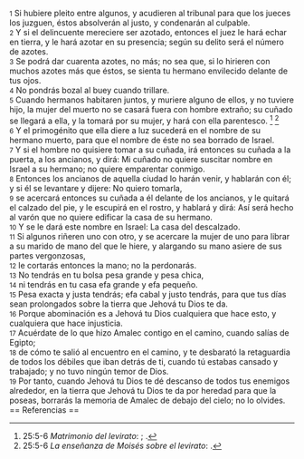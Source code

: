 {{anchor|1}} <small>1</small> Si hubiere pleito entre algunos, y acudieren al tribunal para que los jueces los juzguen, éstos absolverán al justo, y condenarán al culpable.<br>
{{anchor|2}} <small>2</small> Y si el delincuente mereciere ser azotado, entonces el juez le hará echar en tierra, y le hará azotar en su presencia; según su delito será el número de azotes.<br>
{{anchor|3}} <small>3</small> Se podrá dar cuarenta azotes, no más; no sea que, si lo hirieren con muchos azotes más que éstos, se sienta tu hermano envilecido delante de tus ojos.<br>
{{anchor|4}} <small>4</small> No pondrás bozal al buey cuando trillare.<br>
{{anchor|5}} <small>5</small> Cuando hermanos habitaren juntos, y muriere alguno de ellos, y no tuviere hijo, la mujer del muerto no se casará fuera con hombre extraño; su cuñado se llegará a ella, y la tomará por su mujer, y hará con ella parentesco. <ref>25:5-6 ''Matrimonio del levirato'': {{lib|LU|82|5|5}}; {{lib|LU|83|5|4}}.</ref> <ref>25:5-6 ''La enseñanza de Moisés sobre el levirato'': {{lib|LU|174|3|1}}.</ref><br>
{{anchor|6}} <small>6</small> Y el primogénito que ella diere a luz sucederá en el nombre de su hermano muerto, para que el nombre de éste no sea borrado de Israel.<br>
{{anchor|7}} <small>7</small> Y si el hombre no quisiere tomar a su cuñada, irá entonces su cuñada a la puerta, a los ancianos, y dirá: Mi cuñado no quiere suscitar nombre en Israel a su hermano; no quiere emparentar conmigo.<br>
{{anchor|8}} <small>8</small> Entonces los ancianos de aquella ciudad lo harán venir, y hablarán con él; y si él se levantare y dijere: No quiero tomarla,<br>
{{anchor|9}} <small>9</small> se acercará entonces su cuñada a él delante de los ancianos, y le quitará el calzado del pie, y le escupirá en el rostro, y hablará y dirá: Así será hecho al varón que no quiere edificar la casa de su hermano.<br>
{{anchor|10}} <small>10</small> Y se le dará este nombre en Israel: La casa del descalzado.<br>
{{anchor|11}} <small>11</small> Si algunos riñeren uno con otro, y se acercare la mujer de uno para librar a su marido de mano del que le hiere, y alargando su mano asiere de sus partes vergonzosas,<br>
{{anchor|12}} <small>12</small> le cortarás entonces la mano; no la perdonarás.<br>
{{anchor|13}} <small>13</small> No tendrás en tu bolsa pesa grande y pesa chica,<br>
{{anchor|14}} <small>14</small> ni tendrás en tu casa efa   grande y efa pequeño.<br>
{{anchor|15}} <small>15</small> Pesa exacta y justa tendrás; efa   cabal y justo tendrás, para que tus días sean prolongados sobre la tierra que Jehová tu Dios te da.<br>
{{anchor|16}} <small>16</small> Porque abominación es a Jehová tu Dios cualquiera que hace esto, y cualquiera que hace injusticia.<br>
{{anchor|17}} <small>17</small> Acuérdate de lo que hizo Amalec contigo en el camino, cuando salías de Egipto;<br>
{{anchor|18}} <small>18</small> de cómo te salió al encuentro en el camino, y te desbarató la retaguardia de todos los débiles que iban detrás de ti, cuando tú estabas cansado y trabajado; y no tuvo ningún temor de Dios.<br>
{{anchor|19}} <small>19</small> Por tanto, cuando Jehová tu Dios te dé descanso de todos tus enemigos alrededor, en la tierra que Jehová tu Dios te da por heredad para que la poseas, borrarás la memoria de Amalec de debajo del cielo; no lo olvides.<br>
== Referencias ==

<references />
